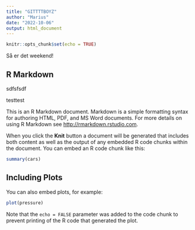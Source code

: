 ```yaml
---
title: "GITTTTBOYZ"
author: "Marius"
date: "2022-10-06"
output: html_document
---
```


```r
knitr::opts_chunk$set(echo = TRUE)
```


Så er det weekend!




## R Markdown
sdfsfsdf

testtest

This is an R Markdown document. Markdown is a simple formatting syntax for authoring HTML, PDF, and MS Word documents. For more details on using R Markdown see <http://rmarkdown.rstudio.com>.

When you click the **Knit** button a document will be generated that includes both content as well as the output of any embedded R code chunks within the document. You can embed an R code chunk like this:

```r
summary(cars)
```

## Including Plots

You can also embed plots, for example:

```r
plot(pressure)
```

Note that the `echo = FALSE` parameter was added to the code chunk to prevent printing of the R code that generated the plot.

